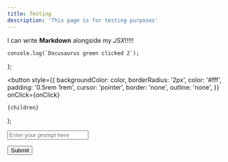 ```yaml
---
title: Testing
description: 'This page is for testing purposes'
---
```


I can write **Markdown** alongside my _JSX_!!!!!

    console.log(`Docusaurus green clicked 2`);
};

  <button
    style={{
      backgroundColor: color,
      borderRadius: '2px',
      color: '#fff',
      padding: '0.5rem 1rem',
      cursor: 'pointer',
      border: 'none',
      outline: 'none',
    }}
    onClick={onClick}
  >
    {children}
  </button>
);

<input
  id="promptInputBox"
  type="text"
  placeholder="Enter your prompt here"
  className="dark"
/>

<Button color="#25c2a0" onClick={handleButtonClick}>
  Submit
</Button>


